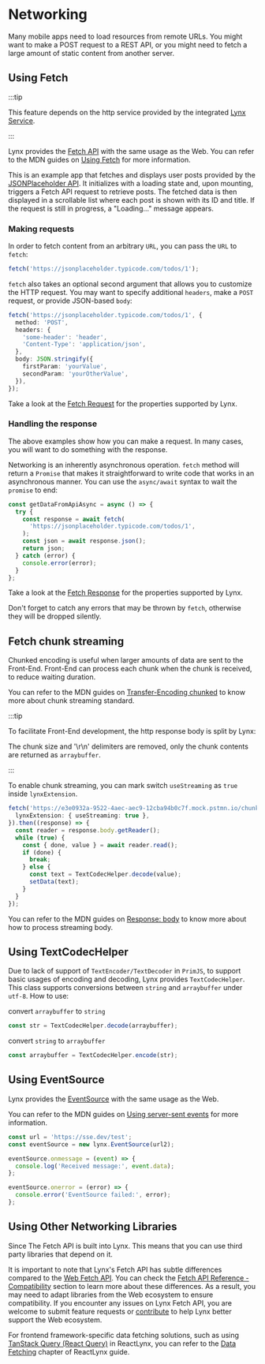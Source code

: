 # Networking

Many mobile apps need to load resources from remote URLs. You might want to make a POST request to a REST API, or you might need to fetch a large amount of static content from another server.

## Using Fetch

:::tip

This feature depends on the http service provided by the integrated [Lynx Service](/guide/start/integrate-with-existing-apps).

:::

Lynx provides the [Fetch API](/api/lynx-api/global/fetch) with the same usage as the Web. You can refer to the MDN guides on [Using Fetch](https://developer.mozilla.org/en-US/docs/Web/API/Fetch_API/Using_Fetch) for more information.

This is an example app that fetches and displays user posts provided by the [JSONPlaceholder API](https://jsonplaceholder.typicode.com/). It initializes with a loading state and, upon mounting, triggers a Fetch API request to retrieve posts. The fetched data is then displayed in a scrollable list where each post is shown with its ID and title. If the request is still in progress, a "Loading..." message appears.


<Go
  example="networking"
  defaultFile="src/fetch/index.tsx"
  img="https://lf-lynx.tiktok-cdns.com/obj/lynx-artifacts-oss-sg/lynx-website/assets/doc/networking/fetch-example-image.webp"
  defaultEntryFile="dist/fetch.lynx.bundle"
  entry="src/fetch"
/>

### Making requests

In order to fetch content from an arbitrary `URL`, you can pass the `URL` to `fetch`:

```typescript
fetch('https://jsonplaceholder.typicode.com/todos/1');
```

`fetch` also takes an optional second argument that allows you to customize the HTTP request. You may want to specify additional `headers`, make a `POST` request, or provide JSON-based `body`:

```typescript
fetch('https://jsonplaceholder.typicode.com/todos/1', {
  method: 'POST',
  headers: {
    'some-header': 'header',
    'Content-Type': 'application/json',
  },
  body: JSON.stringify({
    firstParam: 'yourValue',
    secondParam: 'yourOtherValue',
  }),
});
```

Take a look at the [Fetch Request](/api/lynx-api/global/fetch#request) for the properties supported by Lynx.

### Handling the response

The above examples show how you can make a request. In many cases, you will want to do something with the response.

Networking is an inherently asynchronous operation. `fetch` method will return a `Promise` that makes it straightforward to write code that works in an asynchronous manner. You can use the `async/await` syntax to wait the `promise` to end:

```typescript
const getDataFromApiAsync = async () => {
  try {
    const response = await fetch(
      'https://jsonplaceholder.typicode.com/todos/1',
    );
    const json = await response.json();
    return json;
  } catch (error) {
    console.error(error);
  }
};
```

Take a look at the [Fetch Response](/api/lynx-api/global/fetch#response) for the properties supported by Lynx.

Don't forget to catch any errors that may be thrown by `fetch`, otherwise they will be dropped silently.

## Fetch chunk streaming

Chunked encoding is useful when larger amounts of data are sent to the Front-End. Front-End can process each chunk
when the chunk is received, to reduce waiting duration.

You can refer to the MDN guides on [Transfer-Encoding chunked](https://developer.mozilla.org/en-US/docs/Web/HTTP/Reference/Headers/Transfer-Encoding#chunked)
to know more about chunk streaming standard.

:::tip

To facilitate Front-End development, the http response body is split by Lynx:

The chunk size and '\r\n' delimiters are removed, only the chunk contents are returned as `arraybuffer`.

:::

To enable chunk streaming, you can mark switch `useStreaming` as `true` inside `lynxExtension`.

```typescript
fetch('https://e3e0932a-9522-4aec-aec9-12cba94b0c7f.mock.pstmn.io/chunk', {
  lynxExtension: { useStreaming: true },
}).then((response) => {
  const reader = response.body.getReader();
  while (true) {
    const { done, value } = await reader.read();
    if (done) {
      break;
    } else {
      const text = TextCodecHelper.decode(value);
      setData(text);
    }
  }
});
```

You can refer to the MDN guides on [Response: body](https://developer.mozilla.org/en-US/docs/Web/API/Response/body)
to know more about how to process streaming body.

## Using TextCodecHelper

Due to lack of support of `TextEncoder/TextDecoder` in `PrimJS`, to support
basic usages of encoding and decoding, Lynx provides `TextCodecHelper`. This
class supports conversions between `string` and `arraybuffer` under `utf-8`.
How to use:

convert `arraybuffer` to `string`

```typescript
const str = TextCodecHelper.decode(arraybuffer);
```

convert `string` to `arraybuffer`

```typescript
const arraybuffer = TextCodecHelper.encode(str);
```

## Using EventSource

Lynx provides the [EventSource](/api/lynx-api/global/fetch) with the same usage as the Web.

You can refer to the MDN guides on [Using server-sent events](https://developer.mozilla.org/en-US/docs/Web/API/Fetch_API/Using_Fetch) for more information.

```typescript
const url = 'https://sse.dev/test';
const eventSource = new lynx.EventSource(url2);

eventSource.onmessage = (event) => {
  console.log('Received message:', event.data);
};

eventSource.onerror = (error) => {
  console.error('EventSource failed:', error);
};
```

## Using Other Networking Libraries

Since The Fetch API is built into Lynx. This means that you can use third party libraries that depend on it.

It is important to note that Lynx's Fetch API has subtle differences compared to the [Web Fetch API](https://developer.mozilla.org/en-US/docs/Web/API/Fetch_API). You can check the [Fetch API Reference - Compatibility](/api/lynx-api/global/fetch#compatibility) section to learn more about these differences. As a result, you may need to adapt libraries from the Web ecosystem to ensure compatibility. If you encounter any issues on Lynx Fetch API, you are welcome to submit feature requests or [contribute](https://github.com/lynx-family/lynx/blob/develop/CONTRIBUTING.md) to help Lynx better support the Web ecosystem.

For frontend framework-specific data fetching solutions, such as using [TanStack Query (React Query)](https://tanstack.com/query/latest) in ReactLynx, you can refer to the [Data Fetching](/react/data-fetching) chapter of ReactLynx guide.
